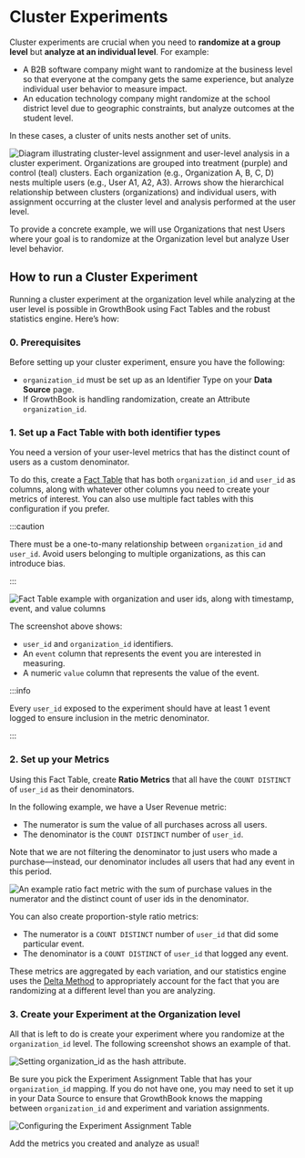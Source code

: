# Cluster Experiments

Cluster experiments are crucial when you need to **randomize at a group level** but **analyze at an individual level**. For example:

- A B2B software company might want to randomize at the business level so that everyone
  at the company gets the same experience, but analyze individual user behavior to measure impact.
- An education technology company might randomize at the school district level due to geographic
  constraints, but analyze outcomes at the student level.

In these cases, a cluster of units nests another set of units.

![Diagram illustrating cluster-level assignment and user-level analysis in a cluster experiment. Organizations are grouped into treatment (purple) and control (teal) clusters. Each organization (e.g., Organization A, B, C, D) nests multiple users (e.g., User A1, A2, A3). Arrows show the hierarchical relationship between clusters (organizations) and individual users, with assignment occurring at the cluster level and analysis performed at the user level.](/images/cluster-experiments/cluster-diagram.png)

To provide a concrete example, we will use Organizations that nest Users where your goal is to randomize at the Organization level but
analyze User level behavior.

## How to run a Cluster Experiment

Running a cluster experiment at the organization level while analyzing at the user level is possible in GrowthBook using Fact Tables and the robust statistics engine. Here’s how:

### 0. Prerequisites

Before setting up your cluster experiment, ensure you have the following:

- `organization_id` must be set up as an Identifier Type on your **Data Source** page.
- If GrowthBook is handling randomization, create an Attribute `organization_id`.

### 1. Set up a Fact Table with both identifier types

You need a version of your user-level metrics that has the distinct count of users as a custom denominator.

To do this, create a [Fact Table](/app/metrics#fact-tables) that has both `organization_id` and `user_id` as columns,
along with whatever other columns you need to create your metrics of interest. You can also use multiple fact tables with this
configuration if you prefer.

:::caution

There must be a one-to-many relationship between `organization_id` and `user_id`. Avoid users belonging to multiple organizations, as this can introduce bias.

:::

![Fact Table example with organization and user ids, along with timestamp, event, and value columns](/images/cluster-experiments/cluster-fact-table.png)

The screenshot above shows:

- `user_id` and `organization_id` identifiers.
- An `event` column that represents the event you are interested in measuring.
- A numeric `value` column that represents the value of the event.

:::info

Every `user_id` exposed to the experiment should have at least 1 event logged to ensure inclusion in the metric denominator.

:::

### 2. Set up your Metrics

Using this Fact Table, create **Ratio Metrics** that all have the `COUNT DISTINCT` of `user_id` as their denominators.

In the following example, we have a User Revenue metric:

- The numerator is sum the value of all purchases across all users.
- The denominator is the `COUNT DISTINCT` number of `user_id`.

Note that we are not filtering the denominator to just users who made a purchase—instead, our denominator includes all users that had any event in this period.

![An example ratio fact metric with the sum of purchase values in the numerator and the distinct count of user ids in the denominator.](/images/cluster-experiments/cluster-metric.png)

You can also create proportion-style ratio metrics:

- The numerator is a `COUNT DISTINCT` number of `user_id` that did some particular event.
- The denominator is a `COUNT DISTINCT` of `user_id` that logged any event.

These metrics are aggregated by each variation, and our statistics engine uses the [Delta Method](https://docs.growthbook.io/statistics/details#ratio-metrics) to appropriately account for the fact that you are randomizing at a different level than you are analyzing.

### 3. Create your Experiment at the Organization level

All that is left to do is create your experiment where you randomize at the `organization_id` level. The following screenshot shows an example of that.

![Setting organization_id as the hash attribute.](/images/cluster-experiments/cluster-hash.png)

Be sure you pick the Experiment Assignment Table that has your `organization_id` mapping. If you do not have one, you may need to set it up in your Data Source to ensure that GrowthBook knows the mapping between `organization_id` and experiment and variation assignments.

![Configuring the Experiment Assignment Table](/images/cluster-experiments/cluster-query.png)

Add the metrics you created and analyze as usual!
